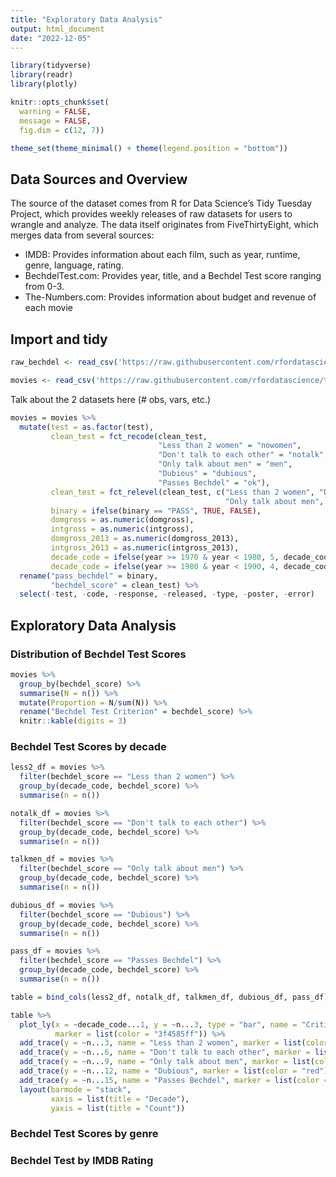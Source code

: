 ```yaml
---
title: "Exploratory Data Analysis"
output: html_document
date: "2022-12-05"
---
```


```r
library(tidyverse)
library(readr)
library(plotly)

knitr::opts_chunk$set(
  warning = FALSE, 
  message = FALSE,
  fig.dim = c(12, 7))

theme_set(theme_minimal() + theme(legend.position = "bottom"))
```

## Data Sources and Overview 
The source of the dataset comes from R for Data Science's Tidy Tuesday Project, which provides weekly releases of raw datasets for users to wrangle and analyze. The data itself originates from FiveThirtyEight, which merges data from several sources:

* IMDB: Provides information about each film, such as year, runtime, genre, language, rating.
* BechdelTest.com: Provides year, title, and a Bechdel Test score ranging from 0-3.
* The-Numbers.com: Provides information about budget and revenue of each movie

## Import and tidy

```r
raw_bechdel <- read_csv('https://raw.githubusercontent.com/rfordatascience/tidytuesday/master/data/2021/2021-03-09/raw_bechdel.csv')

movies <- read_csv('https://raw.githubusercontent.com/rfordatascience/tidytuesday/master/data/2021/2021-03-09/movies.csv')
```

Talk about the 2 datasets here (# obs, vars, etc.)

```r
movies = movies %>% 
  mutate(test = as.factor(test), 
         clean_test = fct_recode(clean_test, 
                                 "Less than 2 women" = "nowomen", 
                                 "Don't talk to each other" = "notalk",
                                 "Only talk about men" = "men", 
                                 "Dubious" = "dubious",
                                 "Passes Bechdel" = "ok"),
         clean_test = fct_relevel(clean_test, c("Less than 2 women", "Don't talk to each other", 
                                                "Only talk about men", "Dubious", "Passes Bechdel")),
         binary = ifelse(binary == "PASS", TRUE, FALSE), 
         domgross = as.numeric(domgross),
         intgross = as.numeric(intgross),
         domgross_2013 = as.numeric(domgross_2013),
         intgross_2013 = as.numeric(intgross_2013),
         decade_code = ifelse(year >= 1970 & year < 1980, 5, decade_code),
         decade_code = ifelse(year >= 1980 & year < 1990, 4, decade_code)) %>% 
  rename("pass_bechdel" = binary,
         "bechdel_score" = clean_test) %>% 
  select(-test, -code, -response, -released, -type, -poster, -error)
```

## Exploratory Data Analysis

### Distribution of Bechdel Test Scores

```r
movies %>% 
  group_by(bechdel_score) %>% 
  summarise(N = n()) %>% 
  mutate(Proportion = N/sum(N)) %>% 
  rename("Bechdel Test Criterion" = bechdel_score) %>% 
  knitr::kable(digits = 3)
```


### Bechdel Test Scores by decade

```r
less2_df = movies %>% 
  filter(bechdel_score == "Less than 2 women") %>% 
  group_by(decade_code, bechdel_score) %>% 
  summarise(n = n()) 

notalk_df = movies %>% 
  filter(bechdel_score == "Don't talk to each other") %>% 
  group_by(decade_code, bechdel_score) %>% 
  summarise(n = n()) 

talkmen_df = movies %>% 
  filter(bechdel_score == "Only talk about men") %>% 
  group_by(decade_code, bechdel_score) %>% 
  summarise(n = n()) 

dubious_df = movies %>% 
  filter(bechdel_score == "Dubious") %>% 
  group_by(decade_code, bechdel_score) %>% 
  summarise(n = n()) 

pass_df = movies %>% 
  filter(bechdel_score == "Passes Bechdel") %>% 
  group_by(decade_code, bechdel_score) %>% 
  summarise(n = n()) 

table = bind_cols(less2_df, notalk_df, talkmen_df, dubious_df, pass_df)

table %>% 
  plot_ly(x = ~decade_code...1, y = ~n...3, type = "bar", name = "Critical",
          marker = list(color = "3f4585ff")) %>% 
  add_trace(y = ~n...3, name = "Less than 2 women", marker = list(color = "22958bff")) %>% 
  add_trace(y = ~n...6, name = "Don't talk to each other", marker = list(color = "green")) %>% 
  add_trace(y = ~n...9, name = "Only talk about men", marker = list(color = "yellow")) %>% 
  add_trace(y = ~n...12, name = "Dubious", marker = list(color = "red")) %>% 
  add_trace(y = ~n...15, name = "Passes Bechdel", marker = list(color = "orange")) %>% 
  layout(barmode = "stack",
         xaxis = list(title = "Decade"),
         yaxis = list(title = "Count"))
```


### Bechdel Test Scores by genre


### Bechdel Test by IMDB Rating

